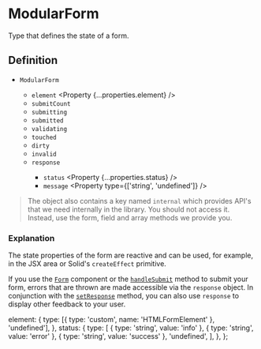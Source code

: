 
<Title>TypeScript | Modular Forms</Title>
<Meta name="description" content="Type that defines the state of a form." />

# ModularForm

Type that defines the state of a form.

## Definition

- `ModularForm` <Property type="object" />
  - `element` <Property {...properties.element} />
  - `submitCount` <Property type="number" />
  - `submitting` <Property type="boolean" />
  - `submitted` <Property type="boolean" />
  - `validating` <Property type="boolean" />
  - `touched` <Property type="boolean" />
  - `dirty` <Property type="boolean" />
  - `invalid` <Property type="boolean" />
  - `response` <Property type="object" />
    - `status` <Property {...properties.status} />
    - `message` <Property type={['string', 'undefined']} />

> The object also contains a key named `internal` which provides API's that we need internally in the library. You should not access it. Instead, use the form, field and array methods we provide you.

### Explanation

The state properties of the form are reactive and can be used, for example, in the JSX area or Solid's `createEffect` primitive.

If you use the <A href="/api/form">`Form`</A> component or the <A href="/api/handlesubmit">`handleSubmit`</A> method to submit your form, errors that are thrown are made accessible via the `response` object. In conjunction with the <A href="/api/setresponse">`setResponse`</A> method, you can also use `response` to display other feedback to your user.

  element: {
    type: [{ type: 'custom', name: 'HTMLFormElement' }, 'undefined'],
  },
  status: {
    type: [
      { type: 'string', value: 'info' },
      { type: 'string', value: 'error' },
      { type: 'string', value: 'success' },
      'undefined',
    ],
  },
};
